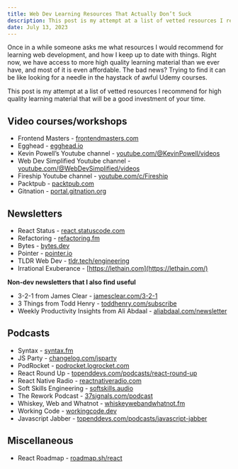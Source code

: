 ```yaml
---
title: Web Dev Learning Resources That Actually Don’t Suck
description: This post is my attempt at a list of vetted resources I recommend for high quality learning material that will be a good investment of your time.
date: July 13, 2023
---
```


Once in a while someone asks me what resources I would recommend for learning web development, and how I keep up to date with things. Right now, we have access to more high quality learning material than we ever have, and most of it is even affordable. The bad news? Trying to find it can be like looking for a needle in the haystack of awful Udemy courses.

This post is my attempt at a list of vetted resources I recommend for high quality learning material that will be a good investment of your time.

## Video courses/workshops

- Frontend Masters - [frontendmasters.com](https://frontendmasters.com/)
- Egghead - [egghead.io](https://egghead.io/)
- Kevin Powell’s Youtube channel - [youtube.com/@KevinPowell/videos](https://www.youtube.com/@KevinPowell/videos)
- Web Dev Simplified Youtube channel - [youtube.com/@WebDevSimplified/videos](https://www.youtube.com/@WebDevSimplified/videos)
- Fireship Youtube channel - [youtube.com/c/Fireship](https://www.youtube.com/c/Fireship)
- Packtpub - [packtpub.com](https://www.packtpub.com/)
- Gitnation - [portal.gitnation.org](https://portal.gitnation.org/)

## Newsletters

- React Status - [react.statuscode.com](https://react.statuscode.com/)
- Refactoring - [refactoring.fm](https://refactoring.fm/)
- Bytes - [bytes.dev](https://bytes.dev/)
- Pointer - [pointer.io](https://www.pointer.io/)
- TLDR Web Dev - [tldr.tech/engineering](https://tldr.tech/engineering)
- Irrational Exuberance - [https://lethain.com](https://lethain.com/)

**Non-dev newsletters that I also find useful**

- 3-2-1 from James Clear - [jamesclear.com/3-2-1](https://jamesclear.com/3-2-1)
- 3 Things from Todd Henry - [toddhenry.com/subscribe](https://www.toddhenry.com/subscribe/)
- Weekly Productivity Insights from Ali Abdaal - [aliabdaal.com/newsletter](https://aliabdaal.com/newsletter/)

## Podcasts

- Syntax - [syntax.fm](https://syntax.fm/)
- JS Party - [changelog.com/jsparty](https://changelog.com/jsparty)
- PodRocket - [podrocket.logrocket.com](https://podrocket.logrocket.com)
- React Round Up - [topenddevs.com/podcasts/react-round-up](https://topenddevs.com/podcasts/react-round-up)
- React Native Radio - [reactnativeradio.com](https://reactnativeradio.com/)
- Soft Skills Engineering - [softskills.audio](https://softskills.audio/)
- The Rework Podcast - [37signals.com/podcast](https://37signals.com/podcast/)
- Whiskey, Web and Whatnot - [whiskeywebandwhatnot.fm](https://whiskeywebandwhatnot.fm/)
- Working Code - [workingcode.dev](https://workingcode.dev/)
- Javascript Jabber - [topenddevs.com/podcasts/javascript-jabber](https://topenddevs.com/podcasts/javascript-jabber)

## Miscellaneous

- React Roadmap - [roadmap.sh/react](https://roadmap.sh/react)